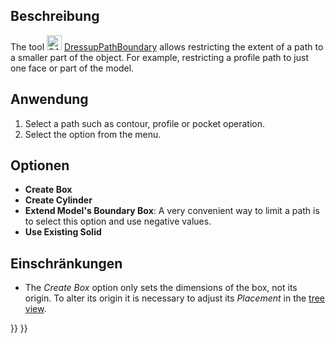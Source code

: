 <languages/>

{{Docnav
|[[CAM_DressupAxisMap|DressupAxisMap]]
|[[CAM_DressupDogbone|DressupDogbone]]
|[[CAM_Workbench|CAM]]
|IconL=CAM_DressupAxisMap.svg
|IconR=CAM_DressupDogbone.svg
|IconC=Workbench_CAM.svg
}}

{{GuiCommand
|Name=CAM DressupPathBoundary
|MenuLocation=CAM → Path Dressup → Boundary
|Workbenches=[[CAM_Workbench|CAM]]
|SeeAlso=[[CAM_DressupTag|CAM DressupTag]], [[CAM_DressupRampEntry|CAM DressupRampEntry]]
}}

<span id="Description"></span>
==Beschreibung==

The tool [[Image:CAM_DressupPathBoundary.svg|24px]] [[CAM_DressupPathBoundary|DressupPathBoundary]] allows restricting the extent of a path to a smaller part of the object. For example, restricting a profile path to just one face or part of the model.

<span id="Usage"></span>
==Anwendung==

# Select a path such as contour, profile or pocket operation.
# Select the {{MenuCommand|CAM → Path Dressup → [[Image:CAM_DressupPathBoundary.svg|16px]] Boundary}} option from the menu.

<span id="Options"></span>
==Optionen==

*'''Create Box'''
*'''Create Cylinder'''
*'''Extend Model's Boundary Box''': A very convenient way to limit a path is to select this option and use negative values.
*'''Use Existing Solid'''

<span id="Limitations"></span>
==Einschränkungen==

*The ''Create Box'' option only sets the dimensions of the box, not its origin. To alter its origin it is necessary to adjust its ''Placement'' in the [[Tree_view|tree view]]. 


{{Docnav
|[[CAM_DressupAxisMap|DressupAxisMap]]
|[[CAM_DressupDogbone|DressupDogbone]]
|[[CAM_Workbench|CAM]]
|IconL=CAM_DressupAxisMap.svg
|IconR=CAM_DressupDogbone.svg
|IconC=Workbench_CAM.svg
}}

{{CAM_Tools_navi{{#translation:}}}}
{{Userdocnavi{{#translation:}}}}